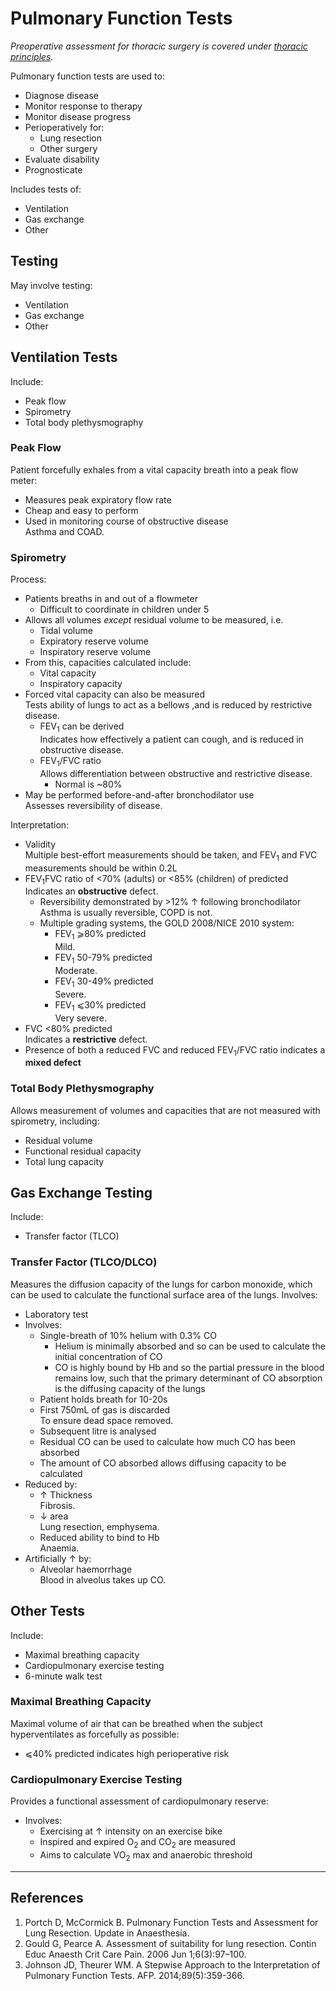 # Pulmonary Function Tests


*Preoperative assessment for thoracic surgery is covered under [thoracic principles](/anaesthesia/thoracics/thoracic-principles.md#lung).*

Pulmonary function tests are used to:

* Diagnose disease
* Monitor response to therapy
* Monitor disease progress
* Perioperatively for:
	* Lung resection
	* Other surgery
* Evaluate disability
* Prognosticate


Includes tests of:

* Ventilation
* Gas exchange
* Other

## Testing

May involve testing:

* Ventilation
* Gas exchange
* Other

## Ventilation Tests

Include:

* Peak flow
* Spirometry
* Total body plethysmography

### Peak Flow

Patient forcefully exhales from a vital capacity breath into a peak flow meter:

* Measures peak expiratory flow rate
* Cheap and easy to perform
* Used in monitoring course of obstructive disease\
Asthma and COAD.

### Spirometry

Process:

* Patients breaths in and out of a flowmeter
	* Difficult to coordinate in children under 5
* Allows all volumes *except* residual volume to be measured, i.e.
	* Tidal volume
	* Expiratory reserve volume
	* Inspiratory reserve volume
* From this, capacities calculated include:
	* Vital capacity
	* Inspiratory capacity
* Forced vital capacity can also be measured\
Tests ability of lungs to act as a bellows ,and is reduced by restrictive disease.
	* FEV~1~ can be derived\
	Indicates how effectively a patient can cough, and is reduced in obstructive disease.
	* FEV~1~/FVC ratio\
	Allows differentiation between obstructive and restrictive disease.
		* Normal is ~80%
* May be performed before-and-after bronchodilator use\
Assesses reversibility of disease.



Interpretation:

* Validity\
Multiple best-effort measurements should be taken, and FEV~1~ and FVC measurements should be within 0.2L
* FEV~1~FVC ratio of <70% (adults) or <85% (children) of predicted\
Indicates an **obstructive** defect.
	* Reversibility demonstrated by >12% ↑ following bronchodilator\
	Asthma is usually reversible, COPD is not.
	* Multiple grading systems, the GOLD 2008/NICE 2010 system:
		* FEV~1~ ⩾80% predicted\
		Mild.
		* FEV~1~ 50-79% predicted\
		Moderate.
		* FEV~1~ 30-49% predicted\
		Severe.
		* FEV~1~ ⩽30% predicted\
		Very severe.
* FVC <80% predicted\
Indicates a **restrictive** defect.
* Presence of both a reduced FVC and reduced FEV~1~/FVC ratio indicates a **mixed defect**

### Total Body Plethysmography\

Allows measurement of volumes and capacities that are not measured with spirometry, including:

* Residual volume
* Functional residual capacity
* Total lung capacity

## Gas Exchange Testing

Include:

* Transfer factor (TLCO)

### Transfer Factor (TLCO/DLCO)

Measures the diffusion capacity of the lungs for carbon monoxide, which can be used to calculate the functional surface area of the lungs. Involves:

* Laboratory test
* Involves:
	* Single-breath of 10% helium with 0.3% CO
		* Helium is minimally absorbed and so can be used to calculate the initial concentration of CO
		* CO is highly bound by Hb and so the partial pressure in the blood remains low, such that the primary determinant of CO absorption is the diffusing capacity of the lungs
	* Patient holds breath for 10-20s
	* First 750mL of gas is discarded\
	To ensure dead space removed.
	* Subsequent litre is analysed
	* Residual CO can be used to calculate how much CO has been absorbed
	* The amount of CO absorbed allows diffusing capacity to be calculated
* Reduced by:
	* ↑ Thickness\
	Fibrosis.
	* ↓ area\
	Lung resection, emphysema.
	* Reduced ability to bind to Hb\
	Anaemia.
* Artificially ↑ by:
	* Alveolar haemorrhage\
	Blood in alveolus takes up CO.

## Other Tests

Include:

* Maximal breathing capacity
* Cardiopulmonary exercise testing
* 6-minute walk test

### Maximal Breathing Capacity\

Maximal volume of air that can be breathed when the subject hyperventilates as forcefully as possible:

* ⩽40% predicted indicates high perioperative risk


### Cardiopulmonary Exercise Testing

Provides a functional assessment of cardiopulmonary reserve:

* Involves:
	* Exercising at ↑ intensity on an exercise bike
	* Inspired and expired O~2~ and CO~2~ are measured
	* Aims to calculate VO~2~ max and anaerobic threshold


---

## References

1. Portch D, McCormick B. Pulmonary Function Tests and Assessment for Lung Resection. Update in Anaesthesia.
1. Gould G, Pearce A. Assessment of suitability for lung resection. Contin Educ Anaesth Crit Care Pain. 2006 Jun 1;6(3):97–100. 
1. Johnson JD, Theurer WM. A Stepwise Approach to the Interpretation of Pulmonary Function Tests. AFP. 2014;89(5):359-366.
